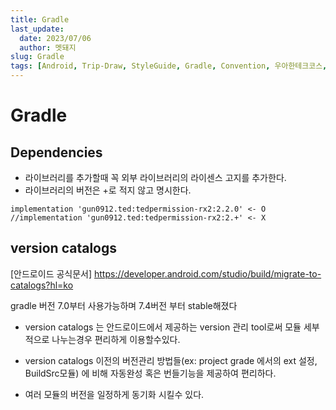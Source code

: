 ```yaml
---
title: Gradle
last_update:
  date: 2023/07/06
  author: 멧돼지
slug: Gradle
tags: [Android, Trip-Draw, StyleGuide, Gradle, Convention, 우아한테크코스, 우테코, 멧돼징, 핑구, 수달]
---
```


# Gradle

## Dependencies

- 라이브러리를 추가할때 꼭 외부 라이브러리의 라이센스 고지를 추가한다.
- 라이브러리의 버전은 +로 적지 않고 명시한다.

```
implementation 'gun0912.ted:tedpermission-rx2:2.2.0' <- O
//implementation 'gun0912.ted:tedpermission-rx2:2.+' <- X
```

## version catalogs

[안드로이드 공식문서] https://developer.android.com/studio/build/migrate-to-catalogs?hl=ko

gradle 버전 7.0부터 사용가능하며 7.4버전 부터 stable해졌다

- version catalogs 는 안드로이드에서 제공하는 version 관리 tool로써 모듈 세부적으로 나누는경우 편리하게 이용할수있다.

- version catalogs 이전의 버전관리 방법들(ex: project grade 에서의 ext 설정, BuildSrc모듈) 에 비해 자동완성 혹은 번들기능을 제공하여 편리하다.

- 여러 모듈의 버전을 일정하게 동기화 시킬수 있다.
